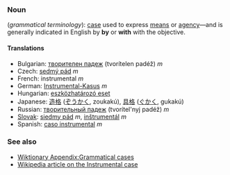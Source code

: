 ===Noun===
(''grammatical terminology''): [[case]] used to express [[means]] or [[agency]]—and is generally indicated in English by '''by''' or '''with''' with the objective.

====Translations====
*Bulgarian: [[творителен падеж]] (tvorítelen padéž) ''m''
*Czech: [[sedmý pád]] ''m''
*French: instrumental ''m''
*German: [[Instrumental-Kasus]] ''m''
*Hungarian: [[eszközhatározó eset]]
*Japanese: [[造格]] ([[ぞうかく]], zoukakú), [[具格]] ([[ぐかく]], gukakú)
*Russian: [[творительный падеж]] (tvorítel'nyj padéž) ''m''
*[[Slovak]]: [[siedmy pád]] ''m'', [[inštrumentál]] ''m''
*Spanish: [[caso instrumental]] ''m''

===See also===
*[[Wiktionary Appendix:Grammatical cases]]
*[[w:Instrumental case|Wikipedia article on the Instrumental case]]